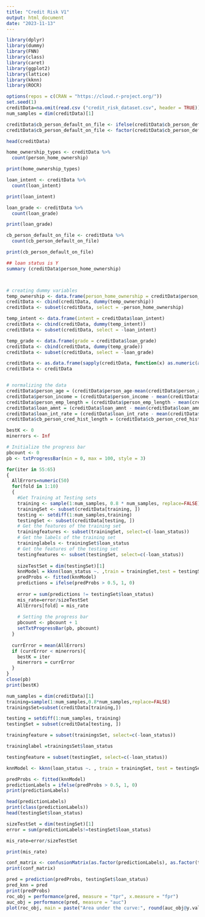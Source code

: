 ```yaml
---
title: "Credit Risk V1"
output: html_document
date: "2023-11-13"
---
```


```r
library(dplyr)
library(dummy)
library(FNN)
library(class)
library(caret)
library(ggplot2)
library(lattice)
library(kknn)
library(ROCR)
```


```r
options(repos = c(CRAN = "https://cloud.r-project.org/"))
set.seed(1)
creditData=na.omit(read.csv ("credit_risk_dataset.csv", header = TRUE))
num_samples = dim(creditData)[1]

creditData$cb_person_default_on_file <- ifelse(creditData$cb_person_default_on_file == "Y", 1, 0)
creditData$cb_person_default_on_file <- factor(creditData$cb_person_default_on_file, levels = c(1, 0))

head(creditData)
```


```r
home_ownership_types <- creditData %>% 
  count(person_home_ownership)

print(home_ownership_types)

loan_intent <- creditData %>% 
  count(loan_intent)

print(loan_intent)

loan_grade <- creditData %>% 
  count(loan_grade)

print(loan_grade)

cb_person_default_on_file <- creditData %>% 
  count(cb_person_default_on_file)

print(cb_person_default_on_file)

```
```r
## loan status is Y 
summary (creditData$person_home_ownership)



# creating dummy variables
temp_ownership <- data.frame(person_home_ownership = creditData$person_home_ownership)
creditData <- cbind(creditData, dummy(temp_ownership))
creditData <- subset(creditData, select = -person_home_ownership)

temp_intent <- data.frame(intent = creditData$loan_intent)
creditData <- cbind(creditData, dummy(temp_intent))
creditData <- subset(creditData, select = -loan_intent)

temp_grade <- data.frame(grade = creditData$loan_grade)
creditData <- cbind(creditData, dummy(temp_grade))
creditData <- subset(creditData, select = -loan_grade)

creditData <- as.data.frame(sapply(creditData, function(x) as.numeric(as.character(x))))
creditData <- creditData


# normalizing the data
creditData$person_age = (creditData$person_age-mean(creditData$person_age))/sd(creditData$person_age)
creditData$person_income = (creditData$person_income - mean(creditData$person_income))/sd(creditData$person_income)
creditData$person_emp_length = (creditData$person_emp_length - mean(creditData$person_emp_length))/sd(creditData$person_emp_length)
creditData$loan_amnt = (creditData$loan_amnt - mean(creditData$loan_amnt))/sd(creditData$loan_amnt)
creditData$loan_int_rate = (creditData$loan_int_rate - mean(creditData$loan_int_rate))/sd(creditData$loan_int_rate)
creditData$cb_person_cred_hist_length = (creditData$cb_person_cred_hist_length - mean(creditData$cb_person_cred_hist_length))/sd(creditData$cb_person_cred_hist_length)
```


```r
bestK <- 0
minerrors <- Inf

# Initialize the progress bar
pbcount <- 0
pb <- txtProgressBar(min = 0, max = 100, style = 3)

for(iter in 55:65)
{
  AllErrors=numeric(50)
  for(fold in 1:10)
  {
    #Get Training at Testing sets
    training <- sample(1:num_samples, 0.8 * num_samples, replace=FALSE)
    trainingSet <- subset(creditData[training, ]) 
    testing <- setdiff(1:num_samples,training) 
    testingSet <- subset(creditData[testing, ])
    # Get the features of the training set
    trainingfeatures <- subset(trainingSet, select=c(-loan_status))
    # Get the labels of the training set
    traininglabels <- trainingSet$loan_status
    # Get the features of the testing set
    testingfeatures <- subset(testingSet, select=c(-loan_status))
    
    sizeTestSet = dim(testingSet)[1]
    knnModel = kknn(loan_status ~. ,train = trainingSet,test = testingSet,k=iter)
    predProbs <- fitted(knnModel)
    predictions = ifelse(predProbs > 0.5, 1, 0)
    
    error = sum(predictions != testingSet$loan_status)
    mis_rate=error/sizeTestSet
    AllErrors[fold] = mis_rate
    
    # Setting the progress bar
    pbcount <- pbcount + 1
    setTxtProgressBar(pb, pbcount)
  }
  
  currError = mean(AllErrors)
  if (currError < minerrors){
    bestK = iter
    minerrors = currError
  }
}
close(pb)
print(bestK)
```
```r
num_samples = dim(creditData)[1]
training=sample(1:num_samples,0.8*num_samples,replace=FALSE) 
trainingsSet=subset(creditData[training,])

testing = setdiff(1:num_samples, training)
testingSet = subset(creditData[testing, ])
```

```r
trainingfeature = subset(trainingsSet, select=c(-loan_status))

traininglabel =trainingsSet$loan_status

testingfeature = subset(testingSet, select=c(-loan_status))
```

```r
knnModel <- kknn(loan_status ~. , train = trainingSet, test = testingSet, k=bestK)

predProbs <- fitted(knnModel)
predictionLabels = ifelse(predProbs > 0.5, 1, 0)
print(predictionLabels)

head(predictionLabels)
print(class(predictionLabels))
head(testingSet$loan_status)
```

```r
sizeTestSet = dim(testingSet)[1] 
error = sum(predictionLabels!=testingSet$loan_status)

mis_rate=error/sizeTestSet

print(mis_rate)
```
```r
conf_matrix <- confusionMatrix(as.factor(predictionLabels), as.factor(testingSet$loan_status), positive = "1")
print(conf_matrix)
```

```r
pred = prediction(predProbs, testingSet$loan_status)
pred_knn = pred
print(predProbs)
roc_obj = performance(pred, measure = "tpr", x.measure = "fpr")
auc_obj = performance(pred, measure = "auc")
plot(roc_obj, main = paste("Area under the curve:", round(auc_obj@y.values[[1]], 2)))
```